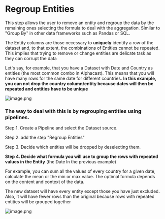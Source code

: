 # Regroup Entities
 
This step allows the user to remove an entity and regroup the data by the remaining ones selecting the formula to deal with the aggregation. Similar to "Group By" in other data frameworks such as Pandas or SQL.

The Entity columns are those necessary to **uniquely** identify a row of the dataset and, to that extent, the combinations of Entities cannot be repeated. This implies that trying to remove or change entities are delicate task as they can corrupt the data

Let's say, for example, that you have a Dataset with Date and Country as entities (the most common combo in Alphacast). This means that you will have many rows for the same date for different countries. **In this example, you can not drop the country column/entity because dates will then be repeated and entities have to be unique**

![image.png](https://alphacast-images.s3.us-west-2.amazonaws.com/next-s3-uploads/3a6d2d1c-4e00-45dc-8eb4-f46568aedd37/image.png)

### The way to deal with this is by **regrouping entities** using pipelines. 

Step 1. Create a Pipeline and select the Dataset source.

Step 2. add the step "Regroup Entities"

Step 3. Decide which entities will be dropped by deselecting them.

**Step 4. Decide what formula you will use to group the rows with repeated values in the Entity** (the Date In the previous example)

For example, you can sum all the values of every country for a given date, calculate the mean or the min or max value. The optimal formula depends on the content and context of the data.

The new dataset will have every entity except those you have just excluded. Also, it will have fewer rows than the original because rows with repeated entities will be grouped together


![image.png](https://alphacast-images.s3.us-west-2.amazonaws.com/next-s3-uploads/e72cc144-9a31-4c02-99f3-0e54333f7302/image.png)